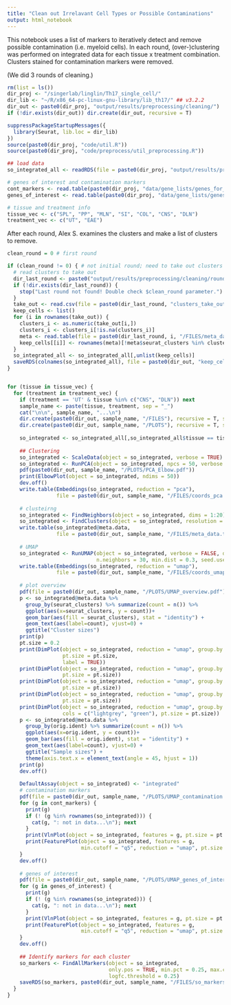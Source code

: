 ```yaml
---
title: "Clean out Irrelavant Cell Types or Possible Contaminations"
output: html_notebook
---
```


This notebook uses a list of markers to iteratively detect and remove possible contamination (i.e. myeloid cells). In each round, (over-)clustering was performed on integrated data for each tissue x treatment combination. Clusters stained for contamination markers were removed.

(We did 3 rounds of cleaning.)

```r
rm(list = ls())
dir_proj <- "/singerlab/linglin/Th17_single_cell/"
dir_lib <- "~/R/x86_64-pc-linux-gnu-library/lib_th17/" ## v3.2.2
dir_out <- paste0(dir_proj, "output/results/preprocessing/cleaning/")
if (!dir.exists(dir_out)) dir.create(dir_out, recursive = T)

suppressPackageStartupMessages({
  library(Seurat, lib.loc = dir_lib)
})
source(paste0(dir_proj, "code/util.R"))
source(paste0(dir_proj, "code/preprocess/util_preprocessing.R"))
```



```r
## load data
so_integrated_all <- readRDS(file = paste0(dir_proj, "output/results/preprocessing/integration/so_integrated_SCTransformed.rds"))

# genes of interest and contamination markers
cont_markers <- read.table(paste0(dir_proj, "data/gene_lists/genes_for_cleanup.csv"), stringsAsFactors = FALSE)[,1]
genes_of_interest <- read.table(paste0(dir_proj, "data/gene_lists/genes_of_interest.csv"), stringsAsFactors = FALSE)[,1]

# tissue and treatment info
tissue_vec <- c("SPL", "PP", "MLN", "SI", "COL", "CNS", "DLN")
treatment_vec <- c("UT", "EAE")
```

After each round, Alex S. examines the clusters and make a list of clusters to remove.

```r
clean_round = 0 # first round

if (clean_round != 0) { # not initial round; need to take out clusters
  # read clusters to take out
  dir_last_round <- paste0("output/results/preprocessing/cleaning/round_", clean_round - 1, "/")
  if (!dir.exists(dir_last_round)) {
    stop("Last round not found! Double check $clean_round parameter.")
  }
  take_out <- read.csv(file = paste0(dir_last_round, "clusters_take_out.csv"), header = F, row.names = 1)
  keep_cells <- list()
  for (i in rownames(take_out)) {
    clusters_i <- as.numeric(take_out[i,])
    clusters_i <- clusters_i[!is.na(clusters_i)]
    meta <- read.table(file = paste0(dir_last_round, i, "/FILES/meta_data.txt"), stringsAsFactors = F)
    keep_cells[[i]] <- rownames(meta)[!meta$seurat_clusters %in% clusters_i]
  }
  so_integrated_all <- so_integrated_all[,unlist(keep_cells)]
  saveRDS(colnames(so_integrated_all), file = paste0(dir_out, "keep_cell_names.rds"))
} 


for (tissue in tissue_vec) {
  for (treatment in treatment_vec) {
    if (treatment == 'UT' & tissue %in% c("CNS", "DLN")) next
    sample_name <- paste(tissue, treatment, sep = "_")
    cat("\n\n", sample_name, "...\n")
    dir.create(paste0(dir_out, sample_name, "/FILES"), recursive = T, showWarnings = F)
    dir.create(paste0(dir_out, sample_name, "/PLOTS"), recursive = T, showWarnings = F)
    
    so_integrated <- so_integrated_all[,so_integrated_all$tissue == tissue & so_integrated_all$treatment == treatment]
    
    ## Clustering
    so_integrated <- ScaleData(object = so_integrated, verbose = TRUE)
    so_integrated <- RunPCA(object = so_integrated, npcs = 50, verbose = TRUE)
    pdf(paste0(dir_out, sample_name, "/PLOTS/PCA_Elbow.pdf"))
    print(ElbowPlot(object = so_integrated, ndims = 50))
    dev.off()
    write.table(Embeddings(so_integrated, reduction = "pca"), 
                file = paste0(dir_out, sample_name, "/FILES/coords_pca.txt"), quote = F)
    
    # clusteirng
    so_integrated <- FindNeighbors(object = so_integrated, dims = 1:20)
    so_integrated <- FindClusters(object = so_integrated, resolution = 1.2)
    write.table(so_integrated@meta.data, 
                file = paste0(dir_out, sample_name, "/FILES/meta_data.txt"), quote = F)
    
    # UMAP
    so_integrated <- RunUMAP(object = so_integrated, verbose = FALSE, dims = 1:20, 
                             n.neighbors = 30, min.dist = 0.3, seed.use = 1)
    write.table(Embeddings(so_integrated, reduction = "umap"), 
                file = paste0(dir_out, sample_name, "/FILES/coords_umap.txt"), quote = F)
    
    # plot overview
    pdf(file = paste0(dir_out, sample_name, "/PLOTS/UMAP_overview.pdf"), width = 12)
    p <- so_integrated@meta.data %>%
      group_by(seurat_clusters) %>% summarize(count = n()) %>%
      ggplot(aes(x=seurat_clusters, y = count))+
      geom_bar(aes(fill = seurat_clusters), stat = "identity") +
      geom_text(aes(label=count), vjust=0) +
      ggtitle("Cluster sizes")
    print(p)
    pt.size = 0.2
    print(DimPlot(object = so_integrated, reduction = "umap", group.by = "seurat_clusters",
                  pt.size = pt.size,
                  label = TRUE))
    print(DimPlot(object = so_integrated, reduction = "umap", group.by = "batch",
                  pt.size = pt.size))
    print(DimPlot(object = so_integrated, reduction = "umap", group.by = "tissue",
                  pt.size = pt.size))
    print(DimPlot(object = so_integrated, reduction = "umap", group.by = "treatment", 
                  pt.size = pt.size))
    print(DimPlot(object = so_integrated, reduction = "umap", group.by = "GFP_positive", 
                  cols = c("lightgrey", "green"), pt.size = pt.size))
    p <- so_integrated@meta.data %>%
      group_by(orig.ident) %>% summarize(count = n()) %>%
      ggplot(aes(x=orig.ident, y = count))+
      geom_bar(aes(fill = orig.ident), stat = "identity") +
      geom_text(aes(label=count), vjust=0) +
      ggtitle("Sample sizes") +
      theme(axis.text.x = element_text(angle = 45, hjust = 1))
    print(p)
    dev.off()
    
    DefaultAssay(object = so_integrated) <- "integrated"
    # contamination markers
    pdf(file = paste0(dir_out, sample_name, "/PLOTS/UMAP_contamination.pdf"), width = 12)
    for (g in cont_markers) {
      print(g)
      if (! (g %in% rownames(so_integrated))) {
        cat(g, ": not in data...\n"); next
      }
      print(VlnPlot(object = so_integrated, features = g, pt.size = pt.size))
      print(FeaturePlot(object = so_integrated, features = g,
                        min.cutoff = "q5", reduction = "umap", pt.size = pt.size))
    }
    dev.off()
    
    # genes of interest
    pdf(file = paste0(dir_out, sample_name, "/PLOTS/UMAP_genes_of_interest.pdf"), width = 12)
    for (g in genes_of_interest) {
      print(g)
      if (! (g %in% rownames(so_integrated))) {
        cat(g, ": not in data...\n"); next
      }
      print(VlnPlot(object = so_integrated, features = g, pt.size = pt.size))
      print(FeaturePlot(object = so_integrated, features = g,
                        min.cutoff = "q5", reduction = "umap", pt.size = pt.size))
    }
    dev.off()
    
    ## Identify markers for each cluster
    so_markers <- FindAllMarkers(object = so_integrated, 
                                 only.pos = TRUE, min.pct = 0.25, max.cells.per.ident = 500,
                                 logfc.threshold = 0.25)
    saveRDS(so_markers, paste0(dir_out, sample_name, "/FILES/so_markers.rds"))
  }
}
```

